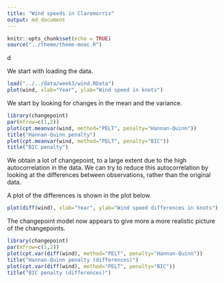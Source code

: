 ```yaml
---
title: "Wind speeds in Claremorris"
output: md_document
---
```


```r
knitr::opts_chunk$set(echo = TRUE)
source("../theme/theme-mooc.R")
```

d 

We start with loading the data.
```r
load("../../data/week3/wind.RData")
plot(wind, xlab="Year", ylab="Wind speed in knots")
```

We start by looking for changes in the mean and the variance.
```r
library(changepoint)
par(mfrow=c(1,2))
plot(cpt.meanvar(wind, method="PELT", penalty="Hannan-Quinn"))
title("Hannan-Quinn penalty")
plot(cpt.meanvar(wind, method="PELT", penalty="BIC"))
title("BIC penalty")
```

We obtain a lot of changepoint, to a large extent due to the high autocorrelation in the data. We can try to reduce this autocorrelation by looking at the differences between observations, rather than the original data.

A plot of the differences is shown in the plot below.

```r
plot(diff(wind), xlab="Year", ylab="Wind speed differences in knots")
```

The changepoint model now appears to give more a more realistic picture of the changepoints.

```r
library(changepoint)
par(mfrow=c(1,2))
plot(cpt.var(diff(wind), method="PELT", penalty="Hannan-Quinn"))
title("Hannan-Quinn penalty (differences)")
plot(cpt.var(diff(wind), method="PELT", penalty="BIC"))
title("BIC penalty (differences)")
```

